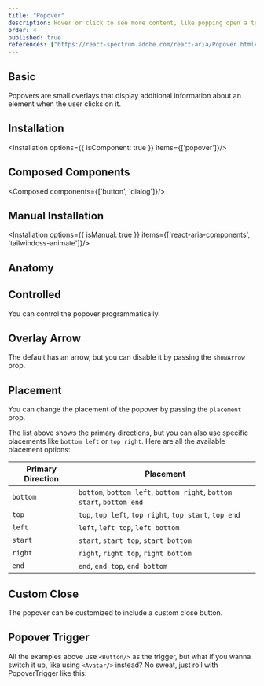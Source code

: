 ```yaml
---
title: "Popover"
description: Hover or click to see more content, like popping open a tent, useful for additional info without leaving the context..
order: 4
published: true
references: ["https://react-spectrum.adobe.com/react-aria/Popover.html#props", "https://github.com/jamiebuilds/tailwindcss-animate"]
---
```


## Basic
Popovers are small overlays that display additional information about an element when the user clicks on it.
<How toUse="overlays/popover/popover-demo" />

## Installation
<Installation options={{ isComponent: true }} items={['popover']}/>

## Composed Components
<Composed components={['button', 'dialog']}/>

## Manual Installation

<Installation options={{ isManual: true }} items={['react-aria-components', 'tailwindcss-animate']}/>

<SourceCode toShow='popover'/>

## Anatomy
<Anatomy show='popover-anatomy'/>

## Controlled
You can control the popover programmatically.
<How toUse="overlays/popover/popover-controlled-demo" />

## Overlay Arrow
The default has an arrow, but you can disable it by passing the `showArrow` prop.
<How toUse="overlays/popover/popover-arrow-demo" />

## Placement
You can change the placement of the popover by passing the `placement` prop.
<How toUse="overlays/popover/popover-placement-demo" />

The list above shows the primary directions, but you can also use specific placements like `bottom left` or `top right`. Here are all the available placement options:

| Primary Direction | Placement       |
|-------------------|-----------------|
| `bottom`          | `bottom`, `bottom left`, `bottom right`, `bottom start`, `bottom end` |
| `top`             | `top`, `top left`, `top right`, `top start`, `top end` |
| `left`            | `left`, `left top`, `left bottom` |
| `start`           | `start`, `start top`, `start bottom` |
| `right`           | `right`, `right top`, `right bottom` |
| `end`             | `end`, `end top`, `end bottom` |


## Custom Close
The popover can be customized to include a custom close button.
<How toUse="overlays/popover/popover-custom-close" />

## Popover Trigger
All the examples above use `<Button/>` as the trigger, but what if you wanna switch it up, like using `<Avatar/>` instead? No sweat, just roll with PopoverTrigger like this:
<How toUse="overlays/popover/popover-trigger-demo" />
